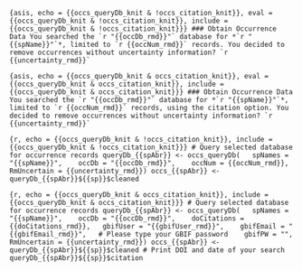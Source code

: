 ```{asis, echo = {{occs_queryDb_knit & !occs_citation_knit}}, eval = {{occs_queryDb_knit & !occs_citation_knit}}, include = {{occs_queryDb_knit & !occs_citation_knit}}}
### Obtain Occurrence Data
You searched the `r "{{occDb_rmd}}"` database for *`r "{{spName}}"`*, limited to `r {{occNum_rmd}}` records. You decided to remove occurrences without uncertainty information? `r {{uncertainty_rmd}}`
```

```{asis, echo = {{occs_queryDb_knit & occs_citation_knit}}, eval = {{occs_queryDb_knit & occs_citation_knit}}, include = {{occs_queryDb_knit & occs_citation_knit}}}
### Obtain Occurrence Data
You searched the `r "{{occDb_rmd}}"` database for *`r "{{spName}}"`*, limited to `r {{occNum_rmd}}` records, using the citation option. You decided to remove occurrences without uncertainty information? `r {{uncertainty_rmd}}`
```

```{r, echo = {{occs_queryDb_knit & !occs_citation_knit}}, include = {{occs_queryDb_knit & !occs_citation_knit}}}
# Query selected database for occurrence records
queryDb_{{spAbr}} <- occs_queryDb(
  spNames = "{{spName}}", 
  occDb = "{{occDb_rmd}}", 
  occNum = {{occNum_rmd}},
  RmUncertain = {{uncertainty_rmd}})
occs_{{spAbr}} <- queryDb_{{spAbr}}${{sp}}$cleaned
```

```{r, echo = {{occs_queryDb_knit & occs_citation_knit}}, include = {{occs_queryDb_knit & occs_citation_knit}}}
# Query selected database for occurrence records
queryDb_{{spAbr}} <- occs_queryDb(
  spNames = "{{spName}}", 
  occDb = "{{occDb_rmd}}", 
  doCitations = {{doCitations_rmd}},
  gbifUser = "{{gbifUser_rmd}}", 
  gbifEmail = "{{gbifEmail_rmd}}",
  # Please type your GBIF password 
  gbifPW = "",
  RmUncertain = {{uncertainty_rmd}})
occs_{{spAbr}} <- queryDb_{{spAbr}}${{sp}}$cleaned
# Print DOI and date of your search 
queryDb_{{spAbr}}${{sp}}$citation
```
